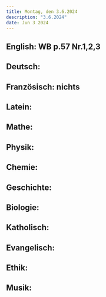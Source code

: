 ```yaml
---
title: Montag, den 3.6.2024
description: "3.6.2024"
date: Jun 3 2024
---
```


## English: WB p.57 Nr.1,2,3
## Deutsch: 
## Französisch: nichts
## Latein: 
## Mathe: 
## Physik: 
## Chemie: 
## Geschichte: 
## Biologie: 
## Katholisch: 
## Evangelisch: 
## Ethik: 
## Musik: 